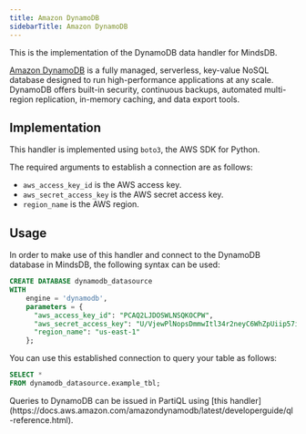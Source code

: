 ```yaml
---
title: Amazon DynamoDB
sidebarTitle: Amazon DynamoDB
---
```


This is the implementation of the DynamoDB data handler for MindsDB.

[Amazon DynamoDB](https://docs.aws.amazon.com/amazondynamodb/latest/developerguide/Introduction.html) is a fully managed, serverless, key-value NoSQL database designed to run high-performance applications at any scale. DynamoDB offers built-in security, continuous backups, automated multi-region replication, in-memory caching, and data export tools.

## Implementation

This handler is implemented using `boto3`, the AWS SDK for Python.

The required arguments to establish a connection are as follows:

* `aws_access_key_id` is the AWS access key.
* `aws_secret_access_key` is the AWS secret access key.
* `region_name` is the AWS region.

## Usage

In order to make use of this handler and connect to the DynamoDB database in MindsDB, the following syntax can be used:

```sql
CREATE DATABASE dynamodb_datasource
WITH
    engine = 'dynamodb',
    parameters = {
      "aws_access_key_id": "PCAQ2LJDOSWLNSQKOCPW",
      "aws_secret_access_key": "U/VjewPlNopsDmmwItl34r2neyC6WhZpUiip57i",
      "region_name": "us-east-1"
    };
```

You can use this established connection to query your table as follows:

```sql
SELECT *
FROM dynamodb_datasource.example_tbl;
```

<Tip>
Queries to DynamoDB can be issued in PartiQL using [this handler](https://docs.aws.amazon.com/amazondynamodb/latest/developerguide/ql-reference.html).
</Tip>

